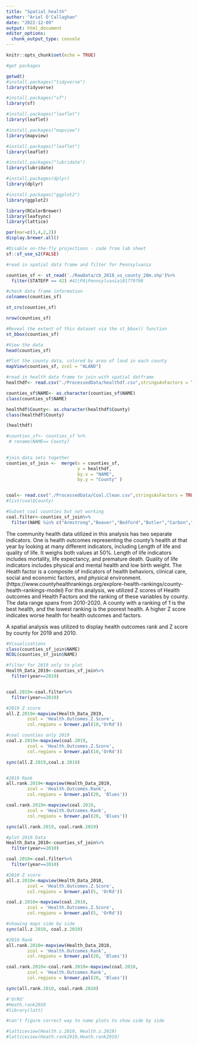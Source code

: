 ```yaml
---
title: "Spatial_health"
author: "Ariel O'Callaghan"
date: "2022-12-09"
output: html_document
editor_options: 
  chunk_output_type: console
---
```


```r
knitr::opts_chunk$set(echo = TRUE)

#get packages 

getwd()
#install.packages("tidyverse")
library(tidyverse)

#install.packages("sf")
library(sf)

#install.packages("leaflet")
library(leaflet)

#install.packages("mapview")
library(mapview)

#install.packages("leaflet")
library(leaflet)

#install.packages("lubridate")
library(lubridate)

#install.packages(dplyr)
library(dplyr)

#install.packages("ggplot2")
library(ggplot2)

library(RColorBrewer)
library(leafsync)
library(lattice)

par(mar=c(3,4,2,2))
display.brewer.all()

#Disable on-the-fly projections - code from lab sheet 
sf::sf_use_s2(FALSE)

#read in spatial data frame and filter for Pennsylvania 

counties_sf <- st_read('./RawData/cb_2018_us_county_20m.shp')%>% 
  filter(STATEFP == 42) #42|PA|Pennsylvania|01779798

#check data frame information 
colnames(counties_sf)

st_crs(counties_sf) 

nrow(counties_sf)

#Reveal the extent of this dataset via the st_bbox() function
st_bbox(counties_sf)

#View the data
head(counties_sf)

#Plot the county data, colored by area of land in each county
mapView(counties_sf, zcol = "ALAND")

#read in health data frame to join with spatial datframe 
healthdf<- read.csv("./ProcessedData/healthdf.csv",stringsAsFactors = TRUE)

counties_sf$NAME<- as.character(counties_sf$NAME)
class(counties_sf$NAME)

healthdf$County<- as.character(healthdf$County)
class(healthdf$County)

(healthdf)

#counties_sf<- counties_sf %>% 
 # rename(NAME== County)
  

#join data sets together 
counties_sf_join <-  merge(x = counties_sf,
                           y = healthdf, 
                           by.x = "NAME", 
                           by.y = "County" )


coal<- read.csv("./ProcessedData/Coal.Clean.csv",stringsAsFactors = TRUE)
#list(coal$County)

#Subset coal counties but not working
coal.filter<-counties_sf_join%>% 
  filter(NAME %in% c("Armstrong","Beaver","Bedford","Butler","Carbon","Dauphin","Fayette","Greene","Allegheny","Bedfor","Blair","Cambria","Centre","Clarion","Clearfield","Clinton","Columbia","Elk","Huntingdon","Indiana","Jefferson","Lackawanna","Lawrence","Luzerne","Lycoming","Mercer","Monongalia","Northumberland","Somerset","Schuylkill","Sullivan","Tioga"))

```
The community health data utilized in this analysis has two separate indicators. One is health outcomes representing the county’s health at that year by looking at many different indicators, including Length of life and quality of life. It weighs both values at 50%. Length of life indicators includes mortality, life expectancy, and premature death. Quality of life indicators includes physical and mental health and low birth weight. The Heath factor is a composite of indicators of health behaviors, clinical care, social and economic factors, and physical environment. (https://www.countyhealthrankings.org/explore-health-rankings/county-health-rankings-model) For this analysis, we utilized Z scores of Health outcomes and Health Factors and the ranking of these variables by county. The data range spans from 2010-2020. 
A county with a ranking of 1 is the best health, and the lowest ranking is the poorest health. A higher Z score indicates worse health for health outcomes and factors. 

A spatial analysis was utilized to display health outcomes rank and Z score by county for 2019 and 2010. 


```r
#Visualizations 
class(counties_sf_join$NAME)
NCOL(counties_sf_join$NAME)

#filter for 2019 only to plot
Health_Data_2019<-counties_sf_join%>%
  filter(year==2019)


coal.2019<-coal.filter%>%
  filter(year==2019)

#2019 Z score
all.Z.2019<-mapview(Health_Data_2019, 
        zcol = 'Health.Outcomes.Z.Score', 
        col.regions = brewer.pal(10,'OrRd'))

#coal counties only 2019
coal.z.2019<-mapview(coal.2019,
        zcol = 'Health.Outcomes.Z.Score', 
        col.regions = brewer.pal(10,'OrRd'))

sync(all.Z.2019,coal.z.2019)  


#2019 Rank
all.rank.2019<-mapview(Health_Data_2019, 
        zcol = 'Health.Outcomes.Rank', 
        col.regions = brewer.pal(20, 'Blues'))

coal.rank.2019<-mapview(coal.2019, 
        zcol = 'Health.Outcomes.Rank', 
        col.regions = brewer.pal(20, 'Blues'))       

sync(all.rank.2019, coal.rank.2019)      

#plot 2010 Data
Health_Data_2010<-counties_sf_join%>%
  filter(year==2010)

coal.2010<-coal.filter%>%
  filter(year==2010)

#2010 Z score
all.z.2010<-mapview(Health_Data_2010, 
        zcol = 'Health.Outcomes.Z.Score', 
        col.regions = brewer.pal(5, 'OrRd'))

coal.z.2010<-mapview(coal.2010, 
        zcol = 'Health.Outcomes.Z.Score', 
        col.regions = brewer.pal(5, 'OrRd'))

#showing maps side by side
sync(all.z.2010, coal.z.2010)

#2010 Rank
all.rank.2010<-mapview(Health_Data_2010, 
        zcol = 'Health.Outcomes.Rank', 
        col.regions = brewer.pal(20, 'Blues'))

coal.rank.2010<-coal.rank.2010<-mapview(coal.2010, 
        zcol = 'Health.Outcomes.Rank', 
        col.regions = brewer.pal(20, 'Blues'))

sync(all.rank.2010, coal.rank.2010)

#'OrRd'
#Heath.rank2010 
#library(latt)

#can't figure correct way to name plots to show side by side

#latticeview(Health.z.2010, Health.z.2019)
#latticeview(Heath.rank2010,Heath.rank2019)

```





